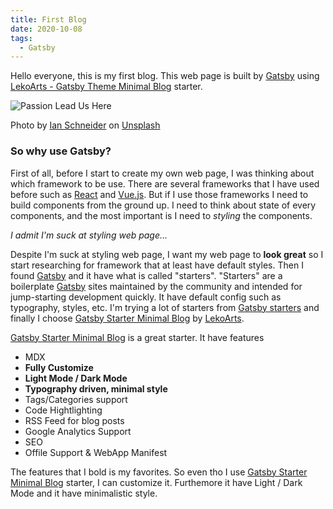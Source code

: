 ```yaml
---
title: First Blog
date: 2020-10-08
tags:
  - Gatsby
---
```



Hello everyone, this is my first blog. This web page is built by [Gatsby](https://www.gatsbyjs.com/) using [LekoArts - Gatsby Theme Minimal Blog](https://github.com/LekoArts/gatsby-themes/tree/master/examples/minimal-blog) starter.

![Passion Lead Us Here](./banner.jpg)
<Figcaption><span>Photo by <a href="https://unsplash.com/@goian?utm_source=unsplash&amp;utm_medium=referral&amp;utm_content=creditCopyText">Ian Schneider</a> on <a href="https://unsplash.com/s/photos/first-blog?utm_source=unsplash&amp;utm_medium=referral&amp;utm_content=creditCopyText">Unsplash</a></span></Figcaption>

### So why use Gatsby?
First of all, before I start to create my own web page, I was thinking about which framework to be use. There are several frameworks that I have used before such as [React](https://reactjs.org/) and [Vue.js](https://vuejs.org/). But if I use those frameworks I need to build components from the ground up. I need to think about state of every components, and the most important is I need to _styling_ the components.

_I admit I'm suck at styling web page..._

Despite I'm suck at styling web page, I want my web page to **look great** so I start researching for framework that at least have default styles. Then I found [Gatsby](https://www.gatsbyjs.com/) and it have what is called "starters". "Starters" are a boilerplate [Gatsby](https://www.gatsbyjs.com/) sites maintained by the community and intended for jump-starting development quickly. It have default config such as typography, styles, etc. I'm trying a lot of starters from [Gatsby starters](https://www.gatsbyjs.com/starters/?v=2) and finally I choose [Gatsby Starter Minimal Blog](https://www.gatsbyjs.com/starters/LekoArts/gatsby-starter-minimal-blog/) by [LekoArts](https://www.lekoarts.de/en).

[Gatsby Starter Minimal Blog](https://www.gatsbyjs.com/starters/LekoArts/gatsby-starter-minimal-blog/) is a great starter. It have features 

* MDX
* **Fully Customize**
* **Light Mode / Dark Mode**
* **Typography driven, minimal style**
* Tags/Categories support
* Code Hightlighting
* RSS Feed for blog posts
* Google Analytics Support
* SEO
* Offile Support & WebApp Manifest

The features that I bold is my favorites. So even tho I use [Gatsby Starter Minimal Blog](https://www.gatsbyjs.com/starters/LekoArts/gatsby-starter-minimal-blog/) starter, I can customize it. Furthemore it have Light / Dark Mode and it have minimalistic style.
